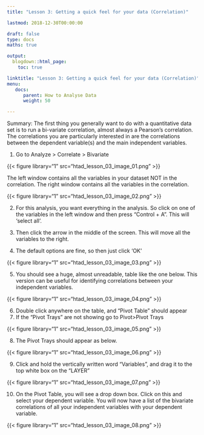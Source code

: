 ```yaml
---
title: "Lesson 3: Getting a quick feel for your data (Correlation)"

lastmod: 2018-12-30T00:00:00

draft: false
type: docs
maths: true	

output:
  blogdown::html_page:
    toc: true

linktitle: "Lesson 3: Getting a quick feel for your data (Correlation)"
menu:
   docs:
      parent: How to Analyse Data
      weight: 50

---
```


Summary: The first thing you generally want to do with a quantitative data set is to run a bi-variate correlation, almost always a Pearson’s correlation. The correlations you are particularly interested in are the correlations between the dependent variable(s) and the main independent variables.

1)  Go to Analyze > Correlate > Bivariate

{{< figure library="1" src="htad_lesson_03_image_01.png" >}}

The left window contains all the variables in your dataset NOT in the correlation. The right window contains all the variables in the correlation.

{{< figure library="1" src="htad_lesson_03_image_02.png" >}}
 
2)  For this analysis, you want everything in the analysis. So click on one of the variables in the left window and then press “Control + A”. This will ‘select all’.

3)  Then click the arrow in the middle of the screen. This will move all the variables to the right.

4)  The default options are fine, so then just click ‘OK’

{{< figure library="1" src="htad_lesson_03_image_03.png" >}}

5)  You should see a huge, almost unreadable, table like the one below. This version can be useful for identifying correlations between your independent variables.
 
{{< figure library="1" src="htad_lesson_03_image_04.png" >}}

6)  Double click anywhere on the table, and “Pivot Table” should appear
7)  If the “Pivot Trays” are not showing go to Pivot>Pivot Trays

{{< figure library="1" src="htad_lesson_03_image_05.png" >}}
 
8)  The Pivot Trays should appear as below. 

{{< figure library="1" src="htad_lesson_03_image_06.png" >}}

9)  Click and hold the vertically written word “Variables”, and drag it to the top white box on the “LAYER”

{{< figure library="1" src="htad_lesson_03_image_07.png" >}}
 
10) On the Pivot Table, you will see a drop down box. Click on this and select your dependent variable. You will now have a list of the bivariate correlations of all your independent variables with your dependent variable.

{{< figure library="1" src="htad_lesson_03_image_08.png" >}}
